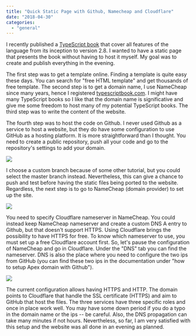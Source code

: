 ```yaml
---
title: "Quick Static Page with Github, Namecheap and Cloudflare"
date: "2018-04-30"
categories: 
  - "general"
---
```


I recently published a [TypeScript book](https://typescriptbook.com/) that cover all features of the language from its inception to version 2.8. I wanted to have a static page that presents the book without having to host it myself. My goal was to create and publish everything in the evening.

The first step was to get a template online. Finding a template is quite easy these days. You can search for "free HTML template" and get thousands of free template. The second step is to get a domain name, I use NameCheap since many years, hence I registered [typescriptbook.com](https://typescriptbook.com/). I might have many TypeScript books so I like that the domain name is significative and give me some freedom to host many of my potential TypeScript books. The third step was to write the content of the website.

The fourth step was to host the code on Github. I never used Github as a service to host a website, but they do have some configuration to use GitHub as a hosting platform. It is more straightforward than I thought. You need to create a public repository, push all your code and go to the repository's settings to add your domain.

![](/images/blog/TypeScriptBookGitHubSetting.png)

I choose a custom branch because of some other tutorial, but you could select the master branch instead. Nevertheless, this can give a chance to push and test before having the static files being ported to the website. Regardless, the next step is to go to NameCheap (domain provider) to set up the site.

![](/images/blog/namecheapsettings.png)

You need to specify Cloudflare nameserver in NameCheap. You could instead keep NameCheap nameserver and create a custom DNS A entry to Github, but that doesn't support HTTPS. Using Cloudflare brings the possibility to have HTTPS for free. To know which nameserver to use, you must set up a free Cloudflare account first. So, let's pause the configuration of NameCheap and go in Cloudflare. Under the "DNS" tab you can find the nameserver. DNS is also the place where you need to configure the two ips from GitHub (you can find these two ips in the documentation under "how to setup Apex domain with Github").

![](/images/blog/CloudFlareSettings.png)

The current configuration allows having HTTPS and HTTP. The domain points to Cloudflare that handle the SSL certificate (HTTPS) and aim to GitHub that host the files. The three services have three specific roles and once in place work well. You may have some down period if you do a typo in the domain name or the ips -- be careful. Also, the DNS propagation can take many minutes if not hours. Nevertheless, so far, I am very satisfied with this setup and the website was all done in an evening as planned.
